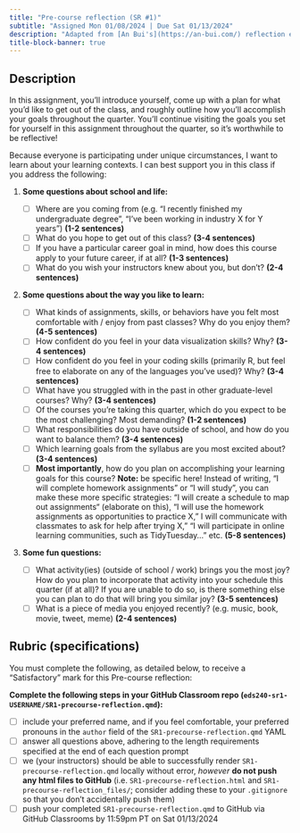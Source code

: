 ```yaml
---
title: "Pre-course reflection (SR #1)"
subtitle: "Assigned Mon 01/08/2024 | Due Sat 01/13/2024"
description: "Adapted from [An Bui's](https://an-bui.com/) reflection exercises in ENVS 193DS"
title-block-banner: true
---
```


## Description 

In this assignment, you’ll introduce yourself, come up with a plan for what you’d like to get out of the class, and roughly outline how you'll accomplish your goals throughout the quarter. You’ll continue visiting the goals you set for yourself in this assignment throughout the quarter, so it’s worthwhile to be reflective!

Because everyone is participating under unique circumstances, I want to learn about your learning contexts. I can best support you in this class if you address the following:

1. [**Some questions about school and life:**]{.teal-text}  

    - [ ] Where are you coming from (e.g. “I recently finished my undergraduate degree”, “I’ve been working in industry X for Y years”) [**(1-2 sentences)**]{.peach-text}
    - [ ] What do you hope to get out of this class? [**(3-4 sentences)**]{.peach-text}
    - [ ] If you have a particular career goal in mind, how does this course apply to your future career, if at all? [**(1-3 sentences)**]{.peach-text}
    - [ ] What do you wish your instructors knew about you, but don’t? [**(2-4 sentences)**]{.peach-text}

2. [**Some questions about the way you like to learn:**]{.teal-text}   

    - [ ] What kinds of assignments, skills, or behaviors have you felt most comfortable with / enjoy from past classes? Why do you enjoy them? [**(4-5 sentences)**]{.peach-text}
    - [ ] How confident do you feel in your data visualization skills? Why? [**(3-4 sentences)**]{.peach-text}
    - [ ] How confident do you feel in your coding skills (primarily R, but feel free to elaborate on any of the languages you’ve used)? Why? [**(3-4 sentences)**]{.peach-text}
    - [ ] What have you struggled with in the past in other graduate-level courses? Why? [**(3-4 sentences)**]{.peach-text}
    - [ ] Of the courses you’re taking this quarter, which do you expect to be the most challenging? Most demanding? [**(1-2 sentences)**]{.peach-text}
    - [ ] What responsibilities do you have outside of school, and how do you want to balance them? [**(3-4 sentences)**]{.peach-text}
    - [ ] Which learning goals from the syllabus are you most excited about? [**(3-4 sentences)**]{.peach-text}
    - [ ] **Most importantly**, how do you plan on accomplishing your learning goals for this course? **Note:** be specific here! Instead of writing, “I will complete homework assignments” or “I will study”,  you can make these more specific strategies: “I will create a schedule to map out assignments“ (elaborate on this), “I will use the homework assignments as opportunities to practice X,” I will communicate with classmates to ask for help after trying X,” “I will participate in online learning communities, such as TidyTuesday...” etc. [**(5-8 sentences)**]{.peach-text}

3. [**Some fun questions:**]{.teal-text}  

    - [ ] What activity(ies) (outside of school / work) brings you the most joy? How do you plan to incorporate that activity into your schedule this quarter (if at all)? If you are unable to do so, is there something else you can plan to do that will bring you similar joy? [**(3-5 sentences)**]{.peach-text}
    - [ ] What is a piece of media you enjoyed recently? (e.g. music, book, movie, tweet, meme) [**(2-4 sentences)**]{.peach-text}

## Rubric (specifications)

You must complete the following, as detailed below, to receive a "Satisfactory" mark for this Pre-course reflection:

**Complete the following steps in your GitHub Classroom repo (`eds240-sr1-USERNAME/SR1-precourse-reflection.qmd`):**

  - [ ] include your preferred name, and if you feel comfortable, your preferred pronouns in the `author` field of the `SR1-precourse-reflection.qmd` YAML 
  - [ ] answer all questions above, adhering to the length requirements specified at the end of each question prompt
  - [ ] we (your instructors) should be able to successfully render `SR1-precourse-reflection.qmd` locally without error, *however* **do not push any html files to GitHub** (i.e. `SR1-precourse-reflection.html` and `SR1-precourse-reflection_files/`; consider adding these to your `.gitignore` so that you don't accidentally push them)
  - [ ] push your completed `SR1-precourse-reflection.qmd` to GitHub via GitHub Classrooms by 11:59pm PT on Sat 01/13/2024

